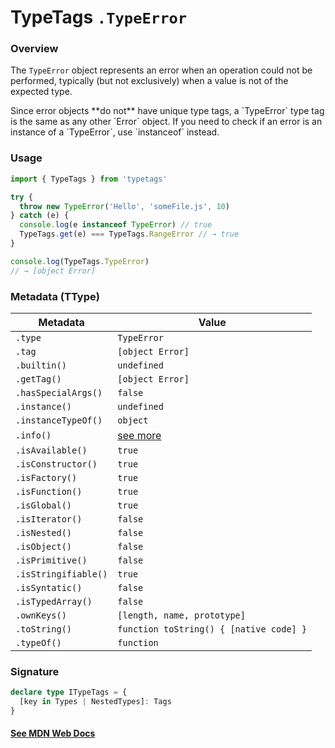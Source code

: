 
# TypeTags `.TypeError`

### Overview

The `TypeError` object represents an error when an operation could not be performed, typically (but not exclusively) when a value is not of the expected type.

<Callout type="error" emoji="️🚫">
  Since error objects **do not** have unique type tags, a `TypeError` type tag
  is the same as any other `Error` object. If you need to check if an error is
  an instance of a `TypeError`, use `instanceof` instead.
</Callout>

### Usage

```js
import { TypeTags } from 'typetags'

try {
  throw new TypeError('Hello', 'someFile.js', 10)
} catch (e) {
  console.log(e instanceof TypeError) // true
  TypeTags.get(e) === TypeTags.RangeError // → true
}

console.log(TypeTags.TypeError)
// → [object Error]
```

### Metadata (TType)

| Metadata             | Value                                   |
| -------------------- | --------------------------------------- |
| `.type`              | `TypeError`                             |
| `.tag`               | `[object Error]`                        |
| `.builtin()`         | `undefined`                             |
| `.getTag()`          | `[object Error]`                        |
| `.hasSpecialArgs()`  | `false`                                 |
| `.instance()`        | `undefined`                             |
| `.instanceTypeOf()`  | `object`                                |
| `.info()`            | [see more]()                            |
| `.isAvailable()`     | `true`                                  |
| `.isConstructor()`   | `true`                                  |
| `.isFactory()`       | `true`                                  |
| `.isFunction()`      | `true`                                  |
| `.isGlobal()`        | `true`                                  |
| `.isIterator()`      | `false`                                 |
| `.isNested()`        | `false`                                 |
| `.isObject()`        | `false`                                 |
| `.isPrimitive()`     | `false`                                 |
| `.isStringifiable()` | `true`                                  |
| `.isSyntatic()`      | `false`                                 |
| `.isTypedArray()`    | `false`                                 |
| `.ownKeys()`         | `[length, name, prototype]`             |
| `.toString()`        | `function toString() { [native code] }` |
| `.typeOf()`          | `function`                              |

### Signature

```ts
declare type ITypeTags = {
  [key in Types | NestedTypes]: Tags
}
```

#### [See MDN Web Docs](https://developer.mozilla.org/en-US/docs/Web/JavaScript/Reference/Global_Objects/TypeError)
